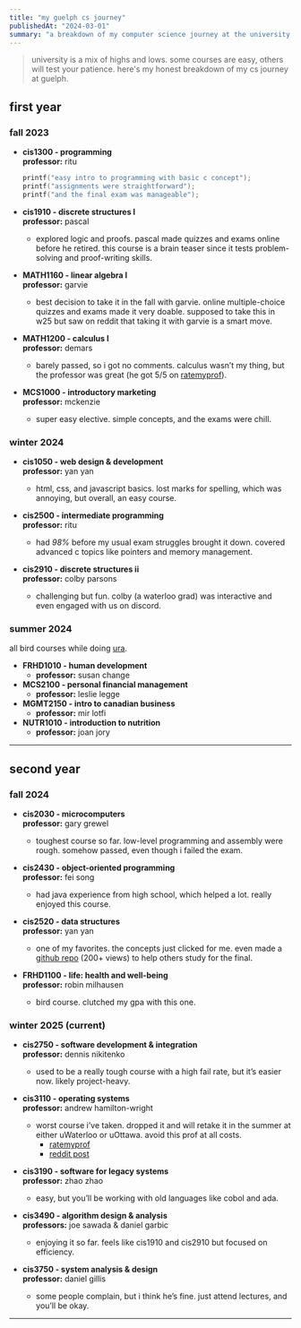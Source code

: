 ```yaml
---
title: "my guelph cs journey"
publishedAt: "2024-03-01"
summary: "a breakdown of my computer science journey at the university of guelph, semester by semester.  "
---
```


> university is a mix of highs and lows. some courses are easy, others will test your patience. here's my honest breakdown of my cs journey at guelph.

## **first year**  

### **fall 2023**  

- **cis1300 - programming**  
  **professor:** ritu  
  ```c
  printf("easy intro to programming with basic c concept");
  printf("assignments were straightforward");
  printf("and the final exam was manageable");
  ```

- **cis1910 - discrete structures I**  
  **professor:** pascal  
  - explored logic and proofs. pascal made quizzes and exams online before he retired. this course is a brain teaser since it tests problem-solving and proof-writing skills.  

- **MATH1160 - linear algebra I**  
  **professor:** garvie  
  - best decision to take it in the fall with garvie. online multiple-choice quizzes and exams made it very doable. supposed to take this in w25 but saw on reddit that taking it with garvie is a smart move.  

- **MATH1200 - calculus I**  
  **professor:** demars  
  - barely passed, so i got no comments. calculus wasn’t my thing, but the professor was great (he got 5/5 on [ratemyprof](https://www.ratemyprofessors.com/professor/1404136)).  

- **MCS1000 - introductory marketing**  
  **professor:** mckenzie  
  - super easy elective. simple concepts, and the exams were chill.  

### **winter 2024**  

- **cis1050 - web design & development**  
  **professor:** yan yan  
  - html, css, and javascript basics. lost marks for spelling, which was annoying, but overall, an easy course.  

- **cis2500 - intermediate programming**  
  **professor:** ritu  
  - had *98%* before my usual exam struggles brought it down. covered advanced c topics like pointers and memory management.  

- **cis2910 - discrete structures ii**  
  **professor:** colby parsons  
  - challenging but fun. colby (a waterloo grad) was interactive and even engaged with us on discord.  

### **summer 2024**  

all bird courses while doing [ura](https://faizm.vercel.app/blog/ura-journey).  

- **FRHD1010 - human development**  
  - **professor:** susan change
- **MCS2100 - personal financial management**    
  - **professor:** leslie legge
- **MGMT2150 - intro to canadian business**    
  - **professor:** mir lotfi
- **NUTR1010 - introduction to nutrition**    
  - **professor:** joan jory

---

## **second year**  

### **fall 2024**  

- **cis2030 - microcomputers**  
  **professor:** gary grewel  
  - toughest course so far. low-level programming and assembly were rough. somehow passed, even though i failed the exam.  

- **cis2430 - object-oriented programming**  
  **professor:** fei song  
  - had java experience from high school, which helped a lot. really enjoyed this course.  

- **cis2520 - data structures**  
  **professor:** yan yan  
  - one of my favorites. the concepts just clicked for me. even made a [github repo](https://github.com/faizm10/cis2520-exam-review) (200+ views) to help others study for the final.  

- **FRHD1100 - life: health and well-being**  
  **professor:** robin milhausen
  - bird course. clutched my gpa with this one.  

### **winter 2025 (current)**  

- **cis2750 - software development & integration**  
  **professor:** dennis nikitenko  
  - used to be a really tough course with a high fail rate, but it’s easier now. likely project-heavy.  

- **cis3110 - operating systems**  
  **professor:** andrew hamilton-wright  
  - worst course i’ve taken. dropped it and will retake it in the summer at either uWaterloo or uOttawa. avoid this prof at all costs.  
    - [ratemyprof](https://www.ratemyprofessors.com/professor/2707345)  
    - [reddit post](https://www.reddit.com/r/uoguelph/comments/1indyyi/cis3110_prof_receives_30_10_reviews_in_3_hours/)  

- **cis3190 - software for legacy systems**  
  **professor:** zhao zhao  
  - easy, but you’ll be working with old languages like cobol and ada.  

- **cis3490 - algorithm design & analysis**  
  **professors:** joe sawada & daniel garbic  
  - enjoying it so far. feels like cis1910 and cis2910 but focused on efficiency.  

- **cis3750 - system analysis & design**  
  **professor:** daniel gillis  
  - some people complain, but i think he’s fine. just attend lectures, and you’ll be okay.  

---